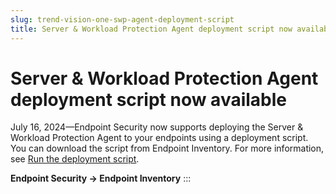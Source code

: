 ```yaml
---
slug: trend-vision-one-swp-agent-deployment-script
title: Server & Workload Protection Agent deployment script now available
---
```

# Server & Workload Protection Agent deployment script now available

July 16, 2024—Endpoint Security now supports deploying the Server & Workload Protection Agent to your endpoints using a deployment script. You can download the script from Endpoint Inventory. For more information, see [Run the deployment script](using-endpoint-deployment-script.mdx).

**Endpoint Security → Endpoint Inventory**
:::
